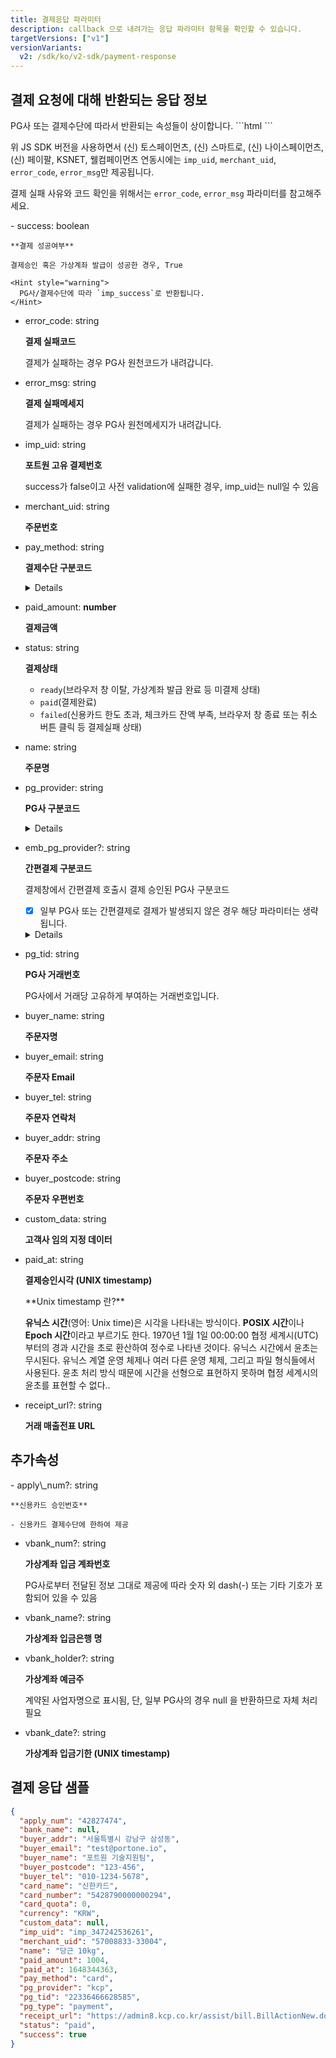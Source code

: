 ```yaml
---
title: 결제응답 파라미터
description: callback 으로 내려가는 응답 파라미터 항목을 확인할 수 있습니다.
targetVersions: ["v1"]
versionVariants:
  v2: /sdk/ko/v2-sdk/payment-response
---
```



## 결제 요청에 대해 반환되는 응답 정보

<Hint style="info">
  PG사 또는 결제수단에 따라서 반환되는 속성들이 상이합니다.
</Hint>

<Hint style="warning">
  ```html
  <script src="https://cdn.iamport.kr/v1/iamport.js"></script>
  ```

  위 JS SDK 버전을 사용하면서 (신) 토스페이먼츠, (신) 스마트로, (신) 나이스페이먼츠, (신) 페이팔, KSNET, 웰컴페이먼츠 연동시에는
  `imp_uid`, `merchant_uid`, `error_code`, `error_msg`만 제공됩니다.

  결제 실패 사유와 코드 확인을 위해서는 `error_code`, `error_msg` 파라미터를 참고해주세요.
</Hint>

<Parameter flatten heading={3}>
  - success: boolean

    **결제 성공여부**

    결제승인 혹은 가상계좌 발급이 성공한 경우, True

    <Hint style="warning">
      PG사/결제수단에 따라 `imp_success`로 반환됩니다.
    </Hint>

  - error\_code: string

    **결제 실패코드**

    결제가 실패하는 경우 PG사 원천코드가 내려갑니다.

  - error\_msg: string

    **결제 실패메세지**

    결제가 실패하는 경우 PG사 원천메세지가 내려갑니다.

  - imp\_uid: string

    **포트원 고유 결제번호**

    success가 false이고 사전 validation에 실패한 경우, imp\_uid는 null일 수 있음

  - merchant\_uid: string

    **주문번호**

  - pay\_method: string

    **결제수단 구분코드**

    <Details>
      <Details.Summary>상세코드 확인하기</Details.Summary>

      <Details.Content>
        - `card` (신용카드)
        - `trans`(실시간 계좌이체)
        - `vbank`(가상계좌)
        - `phone`(휴대폰 소액결제)
        - `cultureland`(컬쳐랜드 상품권 (구.문화상품권))
        - `smartculture`(스마트문상 (게임 문화 상품권))
        - `booknlife`(도서 문화 상품권)
        - `culturegift`(문화상품권)
        - `samsung`(삼성페이)
        - `kakaopay`(카카오페이)
        - `naverpay`(네이버페이)
        - `payco`(페이코)
        - `lpay`(L페이)
        - `ssgpay`(SSG페이)
        - `tosspay`(토스페이)
        - `applepay`(애플페이)
        - `pinpay`(핀페이)
        - `skpay`(11Pay (구.SKPay))
        - `wechat`(위쳇페이)
        - `alipay`(알리페이)
        - `unionpay`(유니온페이)
        - `tenpay`(텐페이)
        - `paysbuy`(페이스바이)
        - `econtext`(편의점 결제)
        - `molpay`(MOL페이)
        - `point`(베네피아 포인트 등 포인트 결제)
        - `paypal`(페이팔)
        - `toss_brandpay`(토스페이먼츠 브랜드페이)
        - `naverpay_card`(네이버페이 - 카드)
        - `naverpay_point`(네이버페이 - 포인트)
      </Details.Content>
    </Details>

  - paid\_amount: **number**

    **결제금액**

  - status: string

    **결제상태**

    - `ready`(브라우저 창 이탈, 가상계좌 발급 완료 등 미결제 상태)
    - `paid`(결제완료)
    - `failed`(신용카드 한도 초과, 체크카드 잔액 부족, 브라우저 창 종료 또는 취소 버튼 클릭 등 결제실패 상태)

  - name: string

    **주문명**

  - pg\_provider: string

    **PG사 구분코드**

    <Details>
      <Details.Summary>상세코드 확인하기</Details.Summary>

      <Details.Content>
        - `html5_inicis`(KG이니시스웹표준)
        - `inicis`(KG이니시스ActiveX결제창)
        - `kcp`(NHN KCP)
        - `kcp_billing`(NHN KCP 정기결제)
        - `uplus`((구) 토스페이먼츠(구 LG U+))
        - `nice`((구) 나이스페이먼츠)
        - `kicc`(한국정보통신)
        - `kakaopay`(카카오페이)
        - `danal`(다날 휴대폰 소액결제)
        - `danal_tpay`(다날 일반결제)
        - `mobilians`(모빌리언스)
        - `payco`(페이코)
        - `paypal`((구) 페이팔)
        - `eximbay`(엑심베이)
        - `naverpay`(네이버페이-결제형)
        - `naverco`(네이버페이-주문형)
        - `smilepay`(스마일페이)
        - `paymentwall`(페이먼트월)
        - `eximbay`(엑심베이)
        - `tosspay`(토스페이)
        - `smartro`((구) 스마트로)
        - `settle`(세틀뱅크)
        - `settle_acc`(세틀뱅크 내통장 결제)
        - `daou`(키움페이 (구. 페이조아))
        - `tosspayments` ((신) 토스페이먼츠)
        - `paypal_v2`((신) 페이팔)
        - `nice_v2`((신) 나이스페이먼츠)
        - `smartro_v2`((신) 스마트로)
        - `toss_brandpay`(토스페이먼츠 브랜드페이)
        - `welcome` (웰컴페이먼츠)
      </Details.Content>
    </Details>

  - emb\_pg\_provider?: string

    **간편결제 구분코드**

    결제창에서 간편결제 호출시 결제 승인된 PG사 구분코드

    - [x] 일부 PG사 또는 간편결제로 결제가 발생되지 않은 경우 해당 파라미터는 생략됩니다.

    <Details>
      <Details.Summary>상세코드 확인하기</Details.Summary>

      <Details.Content>
        - naverpay
        - kakopay
        - payco
        - samsungpay
        - ssgpay
        - lpay
        - applepay
        - pinpay
        - tosspay
        - skpay
        - toss\_brandpay
      </Details.Content>
    </Details>

  - pg\_tid: string

    **PG사 거래번호**

    PG사에서 거래당 고유하게 부여하는 거래번호입니다.

  - buyer\_name: string

    **주문자명**

  - buyer\_email: string

    **주문자 Email**

  - buyer\_tel: string

    **주문자 연락처**

  - buyer\_addr: string

    **주문자 주소**

  - buyer\_postcode: string

    **주문자 우편번호**

  - custom\_data: string

    **고객사 임의 지정 데이터**

  - paid\_at: string

    **결제승인시각 (UNIX timestamp)**

    <Hint style="info">
      **Unix timestamp 란?**

      **유닉스 시간**(영어: Unix time)은 시각을 나타내는 방식이다. **POSIX 시간**이나 **Epoch 시간**이라고 부르기도 한다. 1970년 1월 1일 00:00:00 협정 세계시(UTC) 부터의 경과 시간을 초로 환산하여 정수로 나타낸 것이다. 유닉스 시간에서 윤초는 무시된다. 유닉스 계열 운영 체제나 여러 다른 운영 체제, 그리고 파일 형식들에서 사용된다. 윤초 처리 방식 때문에 시간을 선형으로 표현하지 못하며 협정 세계시의 윤초를 표현할 수 없다..
    </Hint>

  - receipt\_url?: string

    **거래 매출전표 URL**
</Parameter>

## 추가속성

<Parameter flatten heading={3}>
  - apply\_num?: string

    **신용카드 승인번호**

    - 신용카드 결제수단에 한하여 제공

  - vbank\_num?: string

    **가상계좌 입금 계좌번호**

    <Hint style="warning">
      PG사로부터 전달된 정보 그대로 제공에 따라 숫자 외 dash(-) 또는 기타 기호가 포함되어 있을 수 있음
    </Hint>

  - vbank\_name?: string

    **가상계좌 입금은행 명**

  - vbank\_holder?: string

    **가상계좌 예금주**

    <Hint style="warning">
      계약된 사업자명으로 표시됨, 단, 일부 PG사의 경우 null 을 반환하므로 자체 처리 필요
    </Hint>

  - vbank\_date?: string

    **가상계좌 입금기한 (UNIX timestamp)**
</Parameter>

## 결제 응답 샘플

```json title="결제 응답 sample object"
{
  "apply_num": "42827474",
  "bank_name": null,
  "buyer_addr": "서울특별시 강남구 삼성동",
  "buyer_email": "test@portone.io",
  "buyer_name": "포트원 기술지원팀",
  "buyer_postcode": "123-456",
  "buyer_tel": "010-1234-5678",
  "card_name": "신한카드",
  "card_number": "5428790000000294",
  "card_quota": 0,
  "currency": "KRW",
  "custom_data": null,
  "imp_uid": "imp_347242536261",
  "merchant_uid": "57008833-33004",
  "name": "당근 10kg",
  "paid_amount": 1004,
  "paid_at": 1648344363,
  "pay_method": "card",
  "pg_provider": "kcp",
  "pg_tid": "22336466628585",
  "pg_type": "payment",
  "receipt_url": "https://admin8.kcp.co.kr/assist/bill.BillActionNew.do?cmd=card_bill&tno=22336466628585&order_no=imp_347242536261&trade_mony=1004",
  "status": "paid",
  "success": true
}
```
